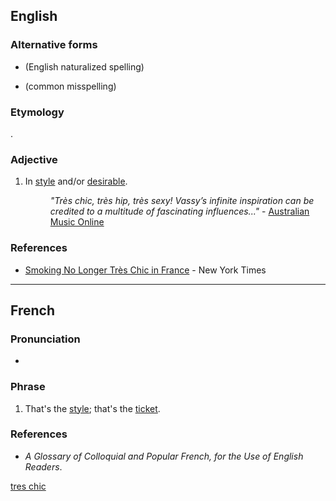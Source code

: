 ==English==

===Alternative forms===
* {{l|en|tres chic}} (English naturalized spelling)
* {{l|en|tre chic}} (common misspelling)

===Etymology===
{{bor|en|fr|très chic||very stylish}}.

===Adjective===
{{head|en|adjective}}

# {{lb|en|colloquial}} In [[style]] and/or [[desirable]].
#: ''"Très chic, très hip, très sexy! Vassy’s infinite inspiration can be credited to a multitude of fascinating influences..."'' - [http://www.amo.org.au/artist.asp?id=3206 Australian Music Online]

===References===
* [http://www.nytimes.com/2006/10/06/world/europe/06france.html Smoking No Longer Très Chic in France] - New York Times

[[Category:English terms spelled with È|tres chic]]

----

==French==

===Pronunciation===
* {{fr-IPA}}

===Phrase===
{{fr-phrase}}

# {{lb|fr|colloquial}} That's the [[style]]; that's the [[ticket]].

===References===
* ''A Glossary of Colloquial and Popular French, for the Use of English Readers''.
